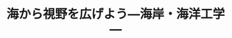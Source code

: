 ﻿---
title: "海から視野を広げよう―海岸・海洋工学―"
category: "環境・社会理工学院"
vol: 24
interviewee: "灘岡 和夫 "
url: ""
tags: ["工学","海岸","海洋","海"]
pdf: "24-2.pdf"
career: ""
preface: "海岸・海洋工学に関する研究をされている灘岡先生。今回は、宮崎シーガイアの人工海浜開発計画に関するお話と、リモートセンシングという技術について、うかがった。"
---

